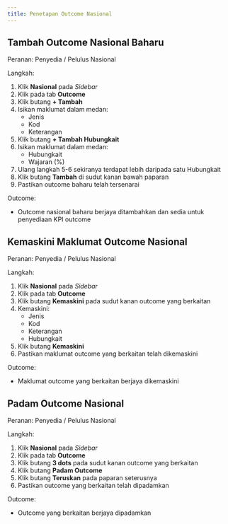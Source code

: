 ```yaml
---
title: Penetapan Outcome Nasional
---
```


## Tambah Outcome Nasional Baharu
Peranan: Penyedia / Pelulus Nasional

Langkah:
1. Klik **Nasional** pada *Sidebar*
2. Klik pada tab **Outcome**
3. Klik butang **+ Tambah** 
4. Isikan maklumat dalam medan:
    * Jenis
    * Kod
    * Keterangan
5. Klik butang **+ Tambah Hubungkait**
6. Isikan maklumat dalam medan:
    * Hubungkait
    * Wajaran (%)
7. Ulang langkah 5-6 sekiranya terdapat lebih daripada satu Hubungkait
8. Klik butang **Tambah** di sudut kanan bawah paparan
9. Pastikan outcome baharu telah tersenarai

Outcome:
* Outcome nasional baharu berjaya ditambahkan dan sedia untuk penyediaan KPI outcome

## Kemaskini Maklumat Outcome Nasional
Peranan: Penyedia / Pelulus Nasional

Langkah:
1. Klik **Nasional** pada *Sidebar*
2. Klik pada tab **Outcome**
3. Klik butang **Kemaskini** pada sudut kanan outcome yang berkaitan
4. Kemaskini:
    * Jenis
    * Kod
    * Keterangan
    * Hubungkait
5. Klik butang **Kemaskini**
6. Pastikan maklumat outcome yang berkaitan telah dikemaskini

Outcome:
* Maklumat outcome yang berkaitan berjaya dikemaskini

## Padam Outcome Nasional
Peranan: Penyedia / Pelulus Nasional

Langkah:
1. Klik **Nasional** pada *Sidebar*
2. Klik pada tab **Outcome**
3. Klik butang **3 dots** pada sudut kanan outcome yang berkaitan
4. Klik butang **Padam Outcome**
5. Klik butang **Teruskan** pada paparan seterusnya
6. Pastikan outcome yang berkaitan telah dipadamkan

Outcome:
* Outcome yang berkaitan berjaya dipadamkan